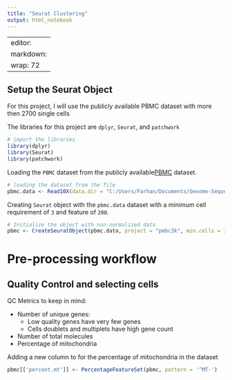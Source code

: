 ```yaml
---
title: "Seurat Clustering"
output: html_notebook
---
```


---
editor: 
  markdown: 
    wrap: 72
---

## Setup the Seurat Object

For this project, I will use the publicly available PBMC dataset with more then 2700 single cells

The libraries for this project are `dplyr`, `Seurat`, and `patchwork`

```r
# import the libraries
library(dplyr)
library(Seurat)
library(patchwork)
```

Loading the `PBMC` dataset from the publicly available[PBMC](https://cf.10xgenomics.com/samples/cell/pbmc3k/pbmc3k_filtered_gene_bc_matrices.tar.gz) dataset.

```r
# loading the dataset from the file
pbmc.data <- Read10X(data.dir = "C:/Users/Farhan/Documents/Genome-Sequencing/pbmc3k_filtered_gene_bc_matrices/filtered_gene_bc_matrices/hg19")
```

Creating `Seurat` object with the `pbmc.data` dataset with a minimum cell requirement of `3` and feature of `200`.

```r
# Initialize the object with non-normalized data
pbmc <- CreateSeuratObject(pbmc.data, project = "pmbc3k", min.cells = 3, min.features = 200)
```

# Pre-processing workflow

## Quality Control and selecting cells

QC Metrics to keep in mind:

-   Number of unique genes:
    -   Low quality genes have very few genes
    -   Cells doublets and multiplets have high gene count
-   Number of total molecules
-   Percentage of mitochondria

Adding a new column to for the percentage of mitochondria in the dataset
```r
pbmc[['percent.mt']] <- PercentageFeatureSet(pbmc, pattern = '^MT-')
```

